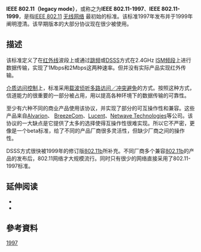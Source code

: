 '''IEEE 802.11（legacy mode）'''，或称之为'''IEEE 802.11-1997'''、'''IEEE 802.11-1999'''，是指[[IEEE_802.11|IEEE 802.11]] [[无线网络|无线网络]] 最初始的标准。该标准1997年发布并于1999年阐明澄清。该早期版本的大部分协议现在很少被使用。

==描述==
该标准定义了在[[红外线|红外线]]波段上或通过[[跳频|跳频]]或[[DSSS|DSSS]]方式在2.4GHz [[ISM频段|ISM频段]]上进行数据传输，实现了1Mbps和2Mbps这两种速率。但并没有实际产品实现红外传输。

[[介质访问控制|介质访问控制]]上，标准采用[[载波侦听多路访问#載波偵聽多路訪問／碰撞避免（CSMA/CA）|载波侦听多路访问／冲突避免]]的方式。按照这种方式，信道能力的很重要的一部分被占用，用以提高各种环境下的数据传输的可靠性。

至少有六种不同的商业产品使用该协议，并实现了部分的可互操作性和兼容。这些产品来自[[Alvarion|Alvarion]]、 [[BreezeCom|BreezeCom]]、[[Lucent|Lucent]]、[[Netwave_Technologies|Netwave Technologies]]等公司。该协议的一大缺点是它提供了太多的选择使得互操作性很难实现。所以它不严密，更像是一个beta标准，给了不同的产品厂商很多灵活性，但缺少厂商之间的操作性。

DSSS方式很快被1999年的修订版[[802.11b|802.11b]]所补充。不同厂商多个兼容[[802.11b|802.11b]]的产品的发布后，802.11网络才大规模流行。同时只有很少的网络直接采用了802.11-1997标准。

{{802.11网络标准|state=collapsed}}

==延伸阅读==
*{{cite book|title=IEEE 802.11-1997: Wireless LAN Medium Access Control (MAC) and Physical Layer (PHY) Specifications|url=http://ieeexplore.ieee.org/xpl/freeabs_all.jsp?isnumber=14251&arnumber=654749&count=1&index=0|date=1997-11-18|author=IEEE 802.11 Working Group|id=ISBN 1-55937-935-9|access-date=2013-06-11|archive-date=2007-12-14|archive-url=https://web.archive.org/web/20071214053314/http://ieeexplore.ieee.org/xpl/freeabs_all.jsp?isnumber=14251&arnumber=654749&count=1&index=0|dead-url=no}}
*{{cite book|title=IEEE 802.11-1999: Wireless LAN Medium Access Control (MAC) and Physical Layer (PHY) Specifications|url=http://ieeexplore.ieee.org/xpl/freeabs_all.jsp?tp=&isnumber=30234&arnumber=1389197&punumber=9543|date=1999-07-15|author=IEEE 802.11 Working Group|id=ISBN 0-7381-1857-5|access-date=2013-06-11|archive-date=2007-12-14|archive-url=https://web.archive.org/web/20071214053730/http://ieeexplore.ieee.org/xpl/freeabs_all.jsp?tp=&isnumber=30234&arnumber=1389197&punumber=9543|dead-url=no}}

==參考資料==
{{reflist}}

[[Category:IEEE_802.11|1997]]

{{IEEE標準}}